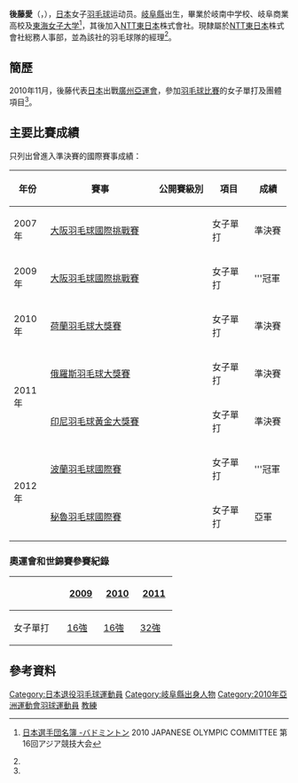 {{noteTA|G1=Badminton}}
{{Infobox 羽球選手
| playername              = {{lang|ja|<small>ごとう あい</small><br/><big>後藤 愛</big>}}<br/><small>({{lang|en|Gotō Ai}})</small>
| image                   = 
| size                    = 
| caption                 = 
| birth_name              = 
| date_of_birth           = {{birth_date_and_age|1983|10|20}}<ref name="NTT">{{ja}}{{cite news|title=選手・スタッフ紹介|url=http://www.ntt-east.co.jp/symbol/badminton/contents/goto.html|newspaper=NTT東日本バドミントン部|accessdate=2012-04-23|archive-date=2019-08-19|archive-url=https://web.archive.org/web/20190819183647/http://www.ntt-east.co.jp/symbol/badminton/contents/goto.html|dead-url=no}}</ref>
| place_of_birth          = {{JPN}}[[岐阜縣|岐阜縣]]
| height                  = {{height|m=1.52}}<ref name="廣州亞運">[http://www.gz2010.cn/info/CHN_CHN/ZB/ZBB101A_BD@@@@@@@@@@@@@@@CHN_number=231449.html 2010年廣州亞運會官方網站 羽毛球 - 后藤爱 - 简历]</ref>
| weight                  = {{weight|kg=51}}<ref name="廣州亞運"/>
| event                   = 女子單打
| country                 = {{JPN}}
| years_active            = 
| handedness              = 
| coach                   = 
| highest_ranking         = 第17位（女單）
| date_of_highest_ranking = 2010年12月9日<ref name="highest-ranking">{{en}}[http://bwfcontent.tournamentsoftware.com/ranking/player.aspx?id=4276&player=107902 BWF World Ranking - Ranking progress of Ai GOTO (54531)] {{Wayback|url=http://bwfcontent.tournamentsoftware.com/ranking/player.aspx?id=4276&player=107902 |date=20220414213303 }}</ref>
| current_ranking         = 現已退役
| date_of_current_ranking = 
| played                  = 114勝–85負（女單）<br/>1勝–1負（女雙）
| titles                  = 
| bwf_profile             = F0CFD21C-8F7E-4AC9-AB36-8C58A7932E10
| bwf_id                  = 54531
| bwf_playername          = ai-goto
| updated                 = 2018年9月28日
}}
{{MedalTableTop}}
{{MedalSport | 女子[[羽毛球|羽毛球]]}}
{{MedalCountry | {{JPN}}}}
{{MedalCompetition | [[尤伯杯|尤伯杯]]}}
{{MedalBronze| [[2010年優霸盃|2010年 吉隆坡]] | 女子團體 }}
{{MedalBronze| [[2012年優霸盃|2012年 武漢]] | 女子團體 }}
{{MedalCompetition  | [[全日本綜合羽毛球錦標賽|全日本綜合羽毛球錦標賽]] }}
{{MedalCountry | {{flagicon|JPN}}東京都（NTT東日本）}}
{{MedalBronze| [[2008年全日本綜合羽毛球錦標賽|2008年 東京都]] | 女子單打 }}
{{MedalBronze| [[2009年全日本綜合羽毛球錦標賽|2009年 東京都]] | 女子單打 }}
{{MedalBronze| [[2010年全日本綜合羽毛球錦標賽|2010年 東京都]] | 女子雙打 }}
{{MedalBronze| [[2011年全日本綜合羽毛球錦標賽|2011年 東京都]] | 女子單打 }}
{{MedalBottom}}
'''後藤愛'''（{{jpn|j=後藤 愛|kn=ごとう あい|rm=Gotō Ai}}，{{bd|1983年|10月20日}}），[[日本|日本]]女子[[羽毛球|羽毛球]]运动员。[[岐阜縣|岐阜縣]]出生，畢業於岐南中学校、岐阜商業高校及[[東海女子大学|東海女子大学]]<ref>{{ja}}[http://www.joc.or.jp/int_games/asia/2010/pdf/member/22_badminton.pdf 日本選手団名簿 -バドミントン] {{Wayback|url=http://www.joc.or.jp/int_games/asia/2010/pdf/member/22_badminton.pdf |date=20190626054123 }} 2010 JAPANESE OLYMPIC COMMITTEE  第16回アジア競技大会</ref>，其後加入[[日本電信電話|NTT東日本]]株式會社。現隸屬於[[日本電信電話|NTT東日本]]株式會社総務人事部，並為該社的羽毛球隊的經理<ref name="NTT"/>。

==簡歷==
2010年11月，後藤代表[[2010年亞洲運動會日本代表團|日本]]出戰[[廣州|廣州]][[2010年亞洲運動會|亞運會]]，參加[[2010年亞洲運動會羽毛球比賽|羽毛球比賽]]的女子單打及團體項目<ref name="廣州亞運"/>。

==主要比賽成績==
只列出曾進入準決賽的國際賽事成績：
{| class=wikitable style="text-align:center; font-size:small;" 
!width="50"|年份
!width="180"|賽事
!width="80"|公開賽級別
!width="60"|項目
!width="50"|成績
|-
!rowspan="1"|2007年
|[[2007年大阪羽毛球國際挑戰賽|大阪羽毛球國際挑戰賽]]
|{{BWFIC}}
|女子單打
|bgcolor="#b8860b"|準決賽
|-
!rowspan="1"|2009年
|[[2009年大阪羽毛球國際挑戰賽|大阪羽毛球國際挑戰賽]]
|{{BWFIC}}
|女子單打
|bgcolor="gold"|'''冠軍
|-
!rowspan="1"|2010年
|[[2010年荷蘭羽毛球大獎賽|荷蘭羽毛球大獎賽]]
|{{BWFGP}}
|女子單打
|bgcolor="#b8860b"|準決賽
|-
!rowspan="2"|2011年
|[[2011年俄羅斯羽毛球大獎賽|俄羅斯羽毛球大獎賽]]
|{{BWFGP}}
|女子單打
|bgcolor="#b8860b"|準決賽
|-
|[[2011年印度尼西亞羽毛球黃金大獎賽|印尼羽毛球黃金大獎賽]]
|{{BWFGPG}}
|女子單打
|bgcolor="#b8860b"|準決賽
|-
!rowspan="2"|2012年
|[[2012年波蘭羽毛球國際賽|波蘭羽毛球國際賽]]
|{{BWFIC}}
|女子單打
|bgcolor="gold"|'''冠軍
|-
|[[2012年秘魯羽毛球國際賽|秘魯羽毛球國際賽]]
|{{BWFIC}}
|女子單打
|bgcolor="silver"|亞軍
|}
{{BWF賽事級別索引/2007}}
===奧運會和世錦賽參賽紀錄===
{| class=wikitable style="text-align:center; font-size:small;" 
!
!width="50"|[[2009年世界羽毛球錦標賽|2009]]
!width="50"|[[2010年世界羽毛球錦標賽|2010]]
!width="50"|[[2011年世界羽毛球錦標賽|2011]]
|-
!width="80"|女子單打
|[[2009年世界羽毛球錦標賽女子單打項目|16強]]
|[[2010年世界羽毛球錦標賽女子單打項目|16強]]
|[[2011年世界羽毛球錦標賽女子單打項目|32強]]
|}

==參考資料==
{{reflist}}

{{DEFAULTSORT:GOTO Ai}}
[[Category:日本退役羽毛球運動員|Category:日本退役羽毛球運動員]]
[[Category:岐阜縣出身人物|Category:岐阜縣出身人物]]
[[Category:2010年亞洲運動會羽球運動員|Category:2010年亞洲運動會羽球運動員]]
[[Category:NTT東日本羽毛球部選手|教練]]